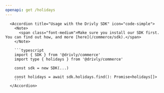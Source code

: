 ```yaml
---
openapi: get /holidays
---
```


      <Accordion title="Usage with the Drivly SDK" icon="code-simple">
        <Note>
          <span class="font-medium">Make sure you install our SDK first. You can find out how, and more [here](/commerce/sdk).</span>
        </Note>

        ```typescript
        import { SDK } from '@drivly/commerce'
        import type { holidays } from '@drivly/commerce'

        const sdk = new SDK(...)

        const holidays = await sdk.holidays.find(): Promise<holidays[]>
        ```
      </Accordion>

